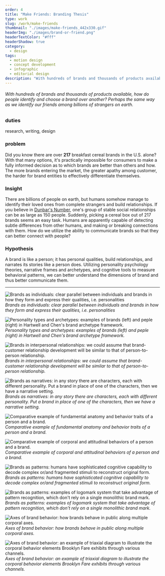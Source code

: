 ```yaml
---
order: 4
title: "Make Friends: Branding Thesis"
type: work
slug: /work/make-friends
thumbnail: "./images/make-friends_442x330.gif"
headerImg: "./images/brand-or-friend.png"
headerTextColor: "#fff"
headerShadow: true
category:
  - design
tags:
  - motion design
  - concept development
  - infographic
  - editorial design
description: "With hundreds of brands and thousands of products available, how do people identify and choose a brand over another? Perhaps the same way as we identify our friends among billions of strangers on earth."
---
```



<EmbedVideo
  videoChannel="vimeo"
  aspectRatioPadding="56.34"
  videoId="65117847"
/>

###### With hundreds of brands and thousands of products available, how do people identify and choose a brand over another? Perhaps the same way as we identify our friends among billions of strangers on earth.

<section class="portfolioDetail">

### duties

research, writing, design

</section>

<section class="portfolioDetail">

### problem

Did you know there are over **217** breakfast cereal brands in the U.S. alone? With that many options, it's practically impossible for consumers to make a fully informed decision as to which brands are better than others and how. The more brands entering the market, the greater apathy among customer, the harder for brand entities to effectively differentiate themselves.

</section>

<section class="portfolioDetail">

### Insight

There are billions of people on earth, but humans somehow manage to identify their loved ones from complete strangers and build relationships. If you believe in [Dunbar's Number](https://en.wikipedia.org/wiki/Dunbar%27s_numbe), one's group of stable social relationships can be as large as 150 people. Suddenly, picking a cereal box out of 217 brands seems an easy task. Humans are apparently capable of detecting subtle differences from other humans, and making or breaking connections with them. How do we utilize the ability to communicate brands so that they can better connect with people?

</section>

<section class="portfolioDetail">

### Hypothesis

A brand is like a person; it has personal qualities, build relationships, and narrates its stories like a person does. Utilizing personality psychology theories, narrative frames and archetypes, and cognitive tools to measure behavioral patterns, we can better understand the dimensions of brand and thus better communicate them.

</section>

<ButtonContainer>
  <SimpleButton
    cta="Download as PDF"
    link="testlink"
    color="var(--yellow500)"
  />
  <SimpleButton
    cta="Purchase printed copy"
    link="http://www.blurb.com/b/4521259-make-friends"
    color="var(--green500)"
  />
</ButtonContainer>

---

![Brands as individuals: clear parallel between individuals and brands in how they form and express their qualities, i.e. personalities](./images/mf-personal-q.png)
_Brands as individuals: clear parallel between individuals and brands in how they form and express their qualities, i.e. personalities_

![Personality types and archetypes: examples of brands (left) and peple (right) in Hartwell and Chen's brand archetype framework.](./images/mf-archetypes.png)
_Personality types and archetypes: examples of brands (left) and peple (right) in Hartwell and Chen's brand archetype framework._

![Brands in interpersonal relationships: we could assume that brand-customer relationship development will be similar to that of person-to-person relationship.](./images/mf-interpersonal.png)
_Brands in interpersonal relationships: we could assume that brand-customer relationship development will be similar to that of person-to-person relationship._

![Brands as narratives: in any story there are characters, each with different personality. Put a brand in place of one of the characters, then we have a narrative setting.](./images/mf-narrative.png)
_Brands as narratives: in any story there are characters, each with different personality. Put a brand in place of one of the characters, then we have a narrative setting._

![Comparative example of fundamental anatomy and behavior traits of a person and a brand.](./images/mf-parallel01.png)
_Comparative example of fundamental anatomy and behavior traits of a person and a brand._

![Comparative example of corporal and attitudinal behaviors of a person and a brand.](./images/mf-parallel02.png)
_Comparative example of corporal and attitudinal behaviors of a person and a brand._

![Brands as patterns: humans have sophisticated cognitive capability to decode complex or/and fragmented stimuli to reconstruct original form.](./images/mf-patterns.png)
_Brands as patterns: humans have sophisticated cognitive capability to decode complex or/and fragmented stimuli to reconstruct original form._

![Brands as patterns: examples of logomark system that take advantage of pattern recognition, which don't rely on a single monolithic brand mark.](./images/mf-patterns2.png)
_Brands as patterns: examples of logomark system that take advantage of pattern recognition, which don't rely on a single monolithic brand mark._

![Axes of brand behavior: how brands behave in public along multiple corporal axes.](./images/mf-axes.png)
_Axes of brand behavior: how brands behave in public along multiple corporal axes._

![Axes of brand behavior: an example of triaxial diagram to illustrate the corporal behavior elements Brooklyn Fare exhibits through various channels.](./images/mf-axes2.png)
_Axes of brand behavior: an example of triaxial diagram to illustrate the corporal behavior elements Brooklyn Fare exhibits through various channels._

